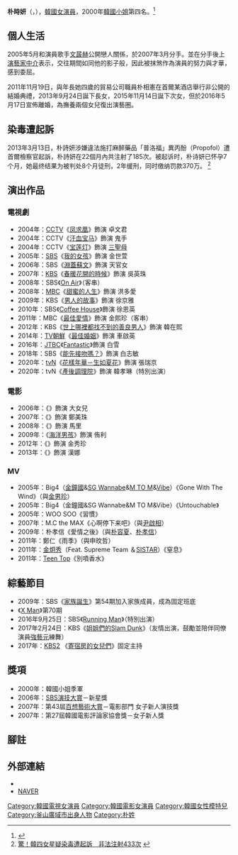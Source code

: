 {{noteTA
|T=zh:朴時妍; zh-tw:朴詩妍; zh-cn:朴诗妍; zh-hk:朴詩妍
|1=朴
|2=zh:朴時妍; zh-tw:朴詩妍; zh-cn:朴诗妍; zh-hk:朴詩妍
}}
{{藝人
| 姓名 = 朴時妍
| 類型 = 女演員
| 圖片 = Park Si-yeon, 2012 (cropped).jpg
| 圖片尺寸 = 
| 圖片簡介 = 
| 本名 = 朴美宣（{{lang|ko|박미선}}）
| 外文名 = 박시연
| 外文 = ko
| 羅馬拼音 = Park Si Yeon
| 國籍 = {{KOR}}
| 出生日期 = {{birth_date_and_age|1979|3|29}}
| 出生地 = {{KOR}}[[釜山廣域市|釜山廣域市]]
| 語言 = [[韓語|韓語]]、[[英語|英語]]、[[華語|華語]]
| spouse = {{marriage|朴相憲
|2011|2016|reason=divorced}}
| 兒女 = 2女
| 教育程度 = [[美國|美國]][[長島大學|長島大學]]新聞放送學[[學士|學士]]
| 出道日期 = 2004年
| 活躍年代 = 2004年－至今
| 經紀公司 = [[家族_Actors|家族 Actors]]
}}

'''朴時妍'''（{{lang-ko|박시연}}，{{bd|1979年|3月29日|catIdx=P朴}}），[[韓國|韓國]][[女演員|女演員]]，2000年[[韓國小姐|韓國小姐]]第四名。<ref>{{Cite web |url=http://women.sohu.com/20130429/n374158950_21.shtml |title=2000年韩国小姐朴诗妍 |access-date=2013-11-02 |archive-url=https://web.archive.org/web/20131103153304/http://women.sohu.com/20130429/n374158950_21.shtml |archive-date=2013-11-03 |dead-url=yes }}</ref>

== 個人生活 ==
2005年5月和演員歌手[[文晸赫|文晸赫]]公開戀人關係，於2007年3月分手。並在分手後上[[演藝家中介|演藝家中介]]表示，交往期間如同他的影子般，因此被抹煞作為演員的努力與才華，感到委屈。

2011年11月19日，與年長她四歲的貿易公司職員朴相憲在首爾某酒店舉行非公開的結婚典禮，2013年9月24日誕下長女，2015年11月14日誕下次女，但於2016年5月17日宣佈離婚，為撫養兩個女兒復出演藝圈。

== 染毒遭起訴 ==
2013年3月13日，朴詩妍涉嫌違法施打麻醉藥品「普洛福」異丙酚（Propofol）遭首爾檢察官起訴，朴詩妍在22個月內共注射了185次。被起诉时，朴诗妍已怀孕7个月，她最终结果为被判处8个月徒刑，2年缓刑，同时缴纳罚款370万。
<ref>[http://www.nownews.com/n/2013/03/14/310805 驚！韓四女星疑染毒遭起訴　非法注射433次] {{Wayback|url=http://www.nownews.com/n/2013/03/14/310805 |date=20170530091430 }}{{zh}}</ref>

== 演出作品 ==
=== 電視劇 ===
* 2004年：[[中国中央电视台|CCTV]]《[[凤求凰_(2005年电视剧)|凤求凰]]》飾演 卓文君
* 2004年：CCTV《[[汗血宝马_(电视剧)|汗血宝马]]》飾演 鬼手
* 2004年：CCTV《[[宝莲灯_(2005年电视剧)|宝莲灯]]》飾演 [[三聖母|三聖母]]
* 2005年：[[SBS_(韓國)|SBS]]《[[我的女孩|我的女孩]]》飾演 金世萱
* 2006年：SBS《[[淵蓋蘇文_(電視劇)|淵蓋蘇文]]》飾演 天官女
* 2007年：[[韓國放送公社|KBS]]《[[春暖花開的時候|春暖花開的時候]]》飾演 吳英珠
* 2008年：SBS《[[On_Air|On Air]]》（客串）
* 2008年：[[文化廣播_(韓國)|MBC]]《[[甜蜜的人生|甜蜜的人生]]》飾演 洪多愛
* 2009年：KBS《[[男人的故事|男人的故事]]》飾演 徐京雅
* 2010年：SBS《[[Coffee_House|Coffee House]]》飾演 徐恩英
* 2011年：MBC《[[最佳愛情|最佳愛情]]》飾演 金熙珍（客串）
* 2012年：KBS《[[世上哪裡都找不到的善良男人|世上哪裡都找不到的善良男人]]》飾演 韓在熙
* 2014年：[[TV朝鮮|TV朝鮮]]《[[最佳婚姻|最佳婚姻]]》飾演 車啟英
* 2016年：[[JTBC|JTBC]]《[[Fantastic_(電視劇)|Fantastic]]》飾演 白雪
* 2018年：SBS《[[能先接吻嗎？|能先接吻嗎？]]》飾演 白志敏
* 2020年：[[tvN|tvN]]《[[花樣年華－生如夏花|花樣年華－生如夏花]]》飾演 張瑞京
* 2020年：tvN《[[產後調理院|產後調理院]]》飾演 韓孝琳（特別出演）

=== 電影 ===
* 2006年：《{{link-ko|九尾狐家族|구미호 가족}}》飾演 大女兒
* 2007年：《{{link-ko|愛情 (電影)|사랑 (2007년 영화)|愛情}}》飾演 鄭美珠
* 2008年：《{{link-ko|惡緣，踏上通往地獄的列車|다찌마와 리: 악인이여 지옥행 급행열차를 타라!}}》飾演 馬里	
* 2009年：《[[海洋男孩|海洋男孩]]》飾演 侑利
* 2012年：《{{link-ko|偵探上錯床|간기남}}》飾演 金秀珍
* 2013年：《{{link-ko|[[第七軍團：最後戰役|第七軍團：最後戰役]]}}》飾演 漢娜

=== MV ===
* 2005年：Big4（[[金鐘國|金鐘國]]&[[SG_Wannabe|SG Wannabe]]&[[M_TO_M|M TO M]]&[[Vibe|Vibe]]）《Gone With The Wind》（與[[金男珍|金男珍]]）
* 2005年：Big4（金鐘國&SG Wannabe&M TO M&Vibe）《Untouchable》
* 2005年：WOO SOO《習慣》
* 2007年：M.C the MAX《心啊停下来吧》（與[[尹啟相|尹啟相]]）
* 2009年：朴孝信《愛情之後》（與[[朴容夏|朴容夏]]、[[朴孝信|朴孝信]]）
* 2011年：鄭仁《雨季》（與申旼哲）
* 2011年：[[金炯秀|金炯秀]]（Feat. Supreme Team ＆[[SISTAR|SISTAR]]）《窒息》
* 2011年：[[Teen_Top|Teen Top]]《別噴香水》

== 綜藝節目 ==
* 2009年：SBS《[[家族誕生|家族誕生]]》第54期加入家族成員，成為固定班底
* 《[[X_Man|X Man]]》第70期
*2016年9月25日：SBS《[[Running_Man|Running Man]]》（特別出演）
*2017年2月24日：KBS《[[姐姐們的Slam_Dunk|姐姐們的Slam Dunk]]》（友情出演，鼓勵並陪伴同僚演員[[強藝元|強藝元]]練舞）
*2017年：[[KBS第2频道|KBS2]] 《[[寄宿房的女兒們|寄宿房的女兒們]]》固定主持

== 獎項 ==
* 2000年：韓國小姐季軍
* 2006年：[[SBS演技大賞|SBS演技大賞]]－新星獎
* 2007年：第43屆[[百想藝術大賞|百想藝術大賞]]－電影部門 女子新人演技獎
* 2007年：第27屆韓國電影評論家協會獎－女子新人獎

== 腳註 ==
{{Portal box|大韩民国|电影|人物}}
{{reflist}}

== 外部連結 ==
*{{Instagram|L.H.MOM|朴時妍}}
*[http://people.search.naver.com/search.naver?where=nexearch&query=%EB%B0%95%EC%8B%9C%EC%97%B0&sm=tab_etc&ie=utf8&key=PeopleService&os=108757 NAVER] {{Wayback|url=http://people.search.naver.com/search.naver?where=nexearch&query=%EB%B0%95%EC%8B%9C%EC%97%B0&sm=tab_etc&ie=utf8&key=PeopleService&os=108757 |date=20160304133248 }}{{ko}}

{{百想藝術大賞電影部門女子新人演技賞}}
{{韓國電影評論家協會獎女子新人獎}}
{{韩国福布斯名人榜}}
{{DEFAULTSORT:Park Si Yeon}}

[[Category:韓國電視女演員|Category:韓國電視女演員]]
[[Category:韓國電影女演員|Category:韓國電影女演員]]
[[Category:韓國女性模特兒|Category:韓國女性模特兒]]
[[Category:釜山廣域市出身人物|Category:釜山廣域市出身人物]]
[[Category:朴姓|Category:朴姓]]